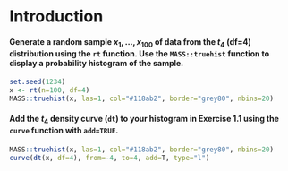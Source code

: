 # Introduction

#### Generate a random sample $x_1, \ldots, x_{100}$ of data from the $t_4$ (df=4) distribution using the `rt` function.  Use the `MASS::truehist` function to display a probability histogram of the sample.

```r
set.seed(1234)
x <- rt(n=100, df=4)
MASS::truehist(x, las=1, col="#118ab2", border="grey80", nbins=20)
```

#### Add the $t_4$ density curve (`dt`) to your histogram in Exercise 1.1 using the `curve` function with `add=TRUE`.

```r
MASS::truehist(x, las=1, col="#118ab2", border="grey80", nbins=20)
curve(dt(x, df=4), from=-4, to=4, add=T, type="l")
```


